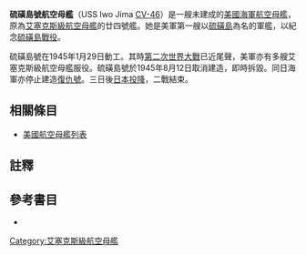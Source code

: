 {{noteTA
|G1=Military
|G2=Shipname
|G3=Aero
|G4=地名
}}
{{軍艦模板
|名稱= 硫磺島 [[File:Flag_of_the_United_States.svg|30px]]<br />USS Iwo Jima CV-46
|圖片=[[File:CV-46_Iwo_Jima.jpg|300px]]
|照片說明= CV-46 Iwo Jima
|艦種= [[航空母艦|航空母艦]]
|艦級= [[艾塞克斯級航空母艦|艾塞克斯級]]<br />長艦體艾塞克斯級
|製造= [[紐波特紐斯造船廠|紐波特紐斯造船廠]]
|動工= 1945年1月29日
|下水= 
|服役= 
|退役=
|結局= 1945年8月12日取消建造
|除籍=
|擁有國= {{USA}} 
|標準= 一般：27,500噸<br/>作戰：33,400噸
|滿載= 36,380噸
|長度= 整體：888呎<br/>水線：820呎
|闊度= 整體：147.6呎<br/>水線：93呎
|吃水= 一般：25呎11.75吋<br/>滿載：27呎5.75吋 
|其它= 模版參考來源：<ref>{{Harvnb|Friedman|1983|p=394}}艾塞克斯艦級配置。由於各艘艾塞克斯級服役期間曾多次改建或改變用途，數據僅以設計及建造時為準。</ref>}}

'''硫磺島號航空母艦'''（USS Iwo Jima [[美國海軍艦體編號|CV-46]]）是一艘未建成的[[美國海軍|美國海軍]][[航空母艦|航空母艦]]，原為[[艾塞克斯級航空母艦|艾塞克斯級航空母艦]]的廿四號艦。她是美軍第一艘以[[硫磺島|硫磺島]]為名的軍艦，以紀念[[硫磺島戰役|硫磺島戰役]]。

硫磺島號在1945年1月29日動工。其時[[第二次世界大戰|第二次世界大戰]]已近尾聲，美軍亦有多艘艾塞克斯級航空母艦服役。硫磺島號於1945年8月12日取消建造，即時拆毀。同日海軍亦停止建造[[復仇號航空母艦|復仇號]]。三日後[[日本投降|日本投降]]，二戰結束。

== 相關條目 ==
* [[美國航空母艦列表|美國航空母艦列表]]
== 註釋 ==
{{reflist|group=A}}
{{reflist|2}}
{{Refbegin}}
== 參考書目 ==
{{海軍主題}}
*{{Citation
|last = Friedman
|first = Norman
|author-link = 
|year = 1983
|title = U.S. Aircraft Carriers: An Illustrated Design History
|language = en
|publication-place = Annapolis, Maryland
|publisher = Naval Institute Press
|isbn = 0-87021-739-9}}

{{艾塞克斯級航空母艦}}
{{美國航空母艦}}

{{DEFAULTSORT:Iwo Jima}}
[[Category:艾塞克斯級航空母艦|Category:艾塞克斯級航空母艦]]